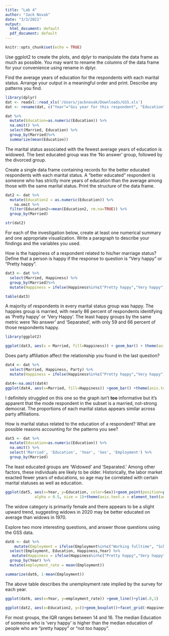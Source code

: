 ```yaml
---
title: "Lab 4"
author: "Jack Novak"
date: "3/3/2021"
output:
  html_document: default
  pdf_document: default
---
```


```r
knitr::opts_chunk$set(echo = TRUE)
```


Use ggplot2 to create the plots, and dplyr to manipulate the data frame as much as possible. You may want to rename the columns of the data frame for your convenience using rename in dplyr.

Find the average years of education for the respondents with each marital status. Arrange your output in a meaningful order and print. Describe any patterns you find.

```r
library(dplyr)
dat <- readxl::read_xls('/Users/jacknovak/Downloads/GSS.xls')
dat <- rename(dat, c("Year"="Gss year for this respondent", "Education"="Highest year of school completed", "Married"="Marital status","Sex"="Respondents sex","Party"="Political party affiliation", "Happiness"="General happiness", "Employment"="Labor force status"))

dat %>%
  mutate(Education=as.numeric(Education)) %>%
  na.omit() %>%
  select(Married, Education) %>%
  group_by(Married)%>%
  summarize(mean(Education))

```

The marital status associated with the fewest average years of education is widowed. The best educated group was the 'No answer' group, followed by the divorced group.


Create a single data frame containing records for the better educated respondents with each marital status. A “better educated” respondent is someone who has strictly more years of education than the average among those with the same marital status. Print the structure of the data frame.

```r
dat2 <- dat %>%
  mutate(Education2 = as.numeric(Education)) %>%
    na.omit %>% 
  filter(Education2>=mean(Education2, rm.na=TRUE)) %>%
  group_by(Married)

str(dat2)
```

For each of the investigation below, create at least one numerical summary and one appropriate visualization. Write a paragraph to describe your findings and the variables you used.

How is the happiness of a respondent related to his/her marriage status? Define that a person is happy if the response to question is “Very happy” or “Pretty happy”.

```r

dat3 <- dat %>%
  select(Married, Happiness) %>%
  group_by(Married)%>%
  mutate(Happiness = ifelse(Happiness%in%c("Pretty happy","Very happy"),'Happy','Not Happy'))

table(dat3)

```

A majority of respondents in every marital status group was happy. The happies group is married, with nearly 86 percent of respondents identifying as 'Pretty happy' or 'Very Happy'. The least happy groups by the same metric were 'No answer' and 'Separated', with only 59 and 66 percent of those respondents happy.

```r
library(ggplot2)

ggplot(dat3, aes(x = Married, fill=Happiness)) + geom_bar() + theme(axis.text.x = element_text(angle = 45, hjust = 1)) + labs(x = "\n Marriage Status", y = "Frequency\n", title = "\n Happiness by Marriage Status \n")

```


Does party affiliation affect the relationship you found in the last question?

```r
dat4 <- dat %>%
  select(Married, Happiness, Party) %>%
  mutate(Happiness = ifelse(Happiness%in%c("Pretty happy","Very happy"),"Happy","Not Happy"))
```

```r
dat4<-na.omit(dat4)
ggplot(dat4, aes(x=Married, fill=Happiness)) +geom_bar() +theme(axis.text.x = element_text(angle = 45, hjust = 1)) +facet_wrap(~Party)

```
I definitely struggled on this one so the graph isn't **too** informative but it's apparent that the mode respondent in the subset is a married, not-strong democrat. The proportions of each marital status appears similar across party affiliations.


How is marital status related to the education of a respondent? What are possible reasons accounting for the patterns you see?

```r
dat5 <- dat %>%
  mutate(Education=as.numeric(Education)) %>%
  na.omit() %>%
  select('Married', 'Education', 'Year', 'Sex', 'Employment') %>%
  group_by(Married)
```

The least educated groups are 'Widowed' and 'Separated.' Among other factors, these individuals are likely to be older. Historically, the labor market exacted fewer years of educations, so age may be correlated with certain marital statuses as well as education.

```r
ggplot(dat5, aes(x=Year, y=Education, color=Sex))+geom_point(position=position_jitter(h=0.1, w=0.1),
             alpha = 0.5, size = 1)+theme(axis.text.x = element_text(angle = 90, hjust = 1))+facet_wrap(~Married)
```
The widow category is primarily female and there appears to be a slight upward trend, suggesting widows in 2020 may be better educated on average than widows in 1970.

Explore two more interesting questions, and answer those questions using the GSS data.

```r
dat6 <- dat %>%
    mutate(Employment = ifelse(Employment%in%c("Working fulltime", "School","Keeping house", "Retired","Working parttime"),1,0)) %>%
  select(Employment, Education, Happiness,Year) %>%
   mutate(Happiness = ifelse(Happiness%in%c("Pretty happy","Very happy"),'Happy','Not Happy')) %>%
  group_by(Year) %>%
  mutate(employment_rate = mean(Employment))

summarize(dat6, 1-mean(Employment))
```
The above table describes the unemployment rate implied by the survey for each year.

```r
ggplot(dat6, aes(x=Year, y=employment_rate)) +geom_line()+ylim(.8,1)
```

```r
ggplot(dat2, aes(x=Education2, y=))+geom_boxplot()+facet_grid(~Happiness)
```
For most groups, the IQR ranges between 14 and 16. The median Education of someone who is 'very happy' is higher than the median education of people who are "pretty happy" or "not too happy".

